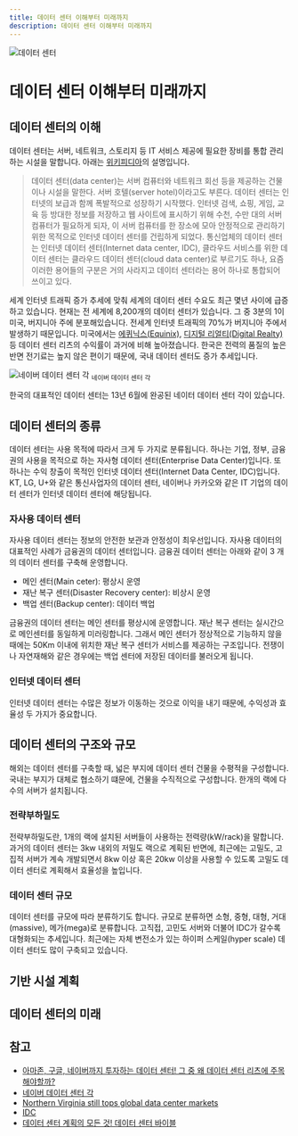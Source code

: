 ```yaml
---
title: 데이터 센터 이해부터 미래까지
description: 데이터 센터 이해부터 미래까지
---
```

![데이터 센터](/images/datacenter/datacenter_01.png)
# 데이터 센터 이해부터 미래까지
## 데이터 센터의 이해
데이터 센터는 서버, 네트워크, 스토리지 등 IT 서비스 제공에 필요한 장비를 통합 관리하는 시설을 말합니다. 아래는 [위키피디아](https://ko.wikipedia.org/wiki/%EB%8D%B0%EC%9D%B4%ED%84%B0_%EC%84%BC%ED%84%B0)의 설명입니다.

> 데이터 센터(data center)는 서버 컴퓨터와 네트워크 회선 등을 제공하는 건물이나 시설을 말한다. 서버 호텔(server hotel)이라고도 부른다.
데이터 센터는 인터넷의 보급과 함께 폭발적으로 성장하기 시작했다. 인터넷 검색, 쇼핑, 게임, 교육 등 방대한 정보를 저장하고 웹 사이트에 표시하기 위해
수천, 수만 대의 서버 컴퓨터가 필요하게 되자, 이 서버 컴퓨터를 한 장소에 모아 안정적으로 관리하기 위한 목적으로 인터넷 데이터 센터를 건립하게 되었다.
통신업체의 데이터 센터는 인터넷 데이터 센터(Internet data center, IDC), 클라우드 서비스를 위한 데이터 센터는 클라우드 데이터 센터(cloud data center)로 부르기도 하나,
요즘 이러한 용어들의 구분은 거의 사라지고 데이터 센터라는 용어 하나로 통합되어 쓰이고 있다.

세계 인터넷 트래픽 증가 추세에 맞춰 세계의 데이터 센터 수요도 최근 몇년 사이에 급증하고 있습니다. 현재는 전 세계에 8,200개의 데이터 센터가 있습니다. 그 중 3분의 1이 미국, 버지니아 주에 분포해있습니다. 전세계 인터넷 트래픽의 70%가 버지니아 주에서 발생하기 때문입니다.
미국에서는 [에퀴닉스(Equinix)](https://www.equinix.kr/), [디지털 리얼티(Digital Realty)](https://www.digitalrealty.com/) 등 데이터 센터 리츠의 수익률이 과거에 비해 높아졌습니다.
한국은 전력의 품질의 높은 반면 전기료는 높지 않은 편이기 때문에, 국내 데이터 센터도 증가 추세입니다.

![네이버 데이터 센터 각](https://www.navercorp.com/img/ko/mobile/value/img_datacenter.png)
<sub>네이버 데이터 센터 각</sub>

한국의 대표적인 데이터 센터는 13년 6월에 완공된 네이터 데이터 센터 각이 있습니다.

## 데이터 센터의 종류
데이터 센터는 사용 목적에 따라서 크게 두 가지로 분류됩니다. 하나는 기업, 정부, 금융권의 사용을 목적으로 하는 자사형 데이터 센터(Enterprise Data Center)입니다. 또 하나는 수익 창출이 목적인 인터넷 데이터 센터(Internet Data Center, IDC)입니다. KT, LG, U+와 같은 통신사업자의 데이터 센터, 네이버나 카카오와 같은 IT 기업의 데이터 센터가 인터넷 데이터 센터에 해당됩니다.
### 자사용 데이터 센터
자사용 데이터 센터는 정보의 안전한 보관과 안정성이 최우선입니다. 자사용 데이터의 대표적인 사례가 금융권의 데이터 센터입니다. 금융권 데이터 센터는 아래와 같이 3 개의 데이터 센터를 구축해 운영합니다.

* 메인 센터(Main ceter): 평상시 운영
* 재난 복구 센터(Disaster Recovery center): 비상시 운영
* 백업 센터(Backup center): 데이터 백업

금융권의 데이터 센터는 메인 센터를 평상시에 운영합니다. 재난 복구 센터는 실시간으로 메인센터를 동일하게 미러링합니다. 그래서 메인 센터가 정상적으로 기능하지 않을 때에는 50Km 이내에 위치한 재난 복구 센터가 서비스를 제공하는 구조입니다. 전쟁이나 자연재해와 같은 경우에는 백업 센터에 저장된 데이터를 불러오게 됩니다.
### 인터넷 데이터 센터
인터넷 데이터 센터는 수많은 정보가 이동하는 것으로 이익을 내기 때문에, 수익성과 효율성 두 가지가 중요합니다.

## 데이터 센터의 구조와 규모
해외는 데이터 센터를 구축할 때, 넓은 부지에 데이터 센터 건물을 수평적을 구성합니다. 국내는 부지가 대체로 협소하기 떄문에, 건물을 수직적으로 구성합니다.
한개의 랙에 다수의 서버가 설치됩니다.

### 전략부하밀도
전략부하밀도란, 1개의 랙에 설치된 서버들이 사용하는 전력량(kW/rack)을 말합니다. 과거의 데이터 센터는 3kw 내외의 저밀도 랙으로 계획된 반면에, 최근에는 고밀도, 고집적 서버가 계속 개발되면서 8kw 이상 혹은 20kw 이상을 사용할 수 있도록 고밀도 데이터 센터로 계획해서 효율성을 높입니다.

### 데이터 센터 규모

데이터 센터를 규모에 따라 분류하기도 합니다. 규모로 분류하면 소형, 중형, 대형, 거대(massive), 메가(mega)로 분류합니다. 고직접, 고민도 서버와 더불어 IDC가 갈수록 대형화되는 추세입니다. 최근에는 자체 변전소가 있는 하이퍼 스케일(hyper scale) 데이터 센터도 많이 구축되고 있습니다.


## 기반 시설 계획

## 데이터 센터의 미래



## 참고
* [아마존, 구글, 네이버까지 투자하는 데이터 센터! 그 중 왜 데이터 센터 리츠에 주목해야할까?](https://youtu.be/cp0sp-iE1mo)
* [네이버 데이터 센터 각](https://datacenter.navercorp.com/)
* [Northern Virginia still tops global data center markets](https://wtop.com/business-finance/2022/01/n-virginia-still-tops-global-data-center-markets-and-whats-a-gigawatt/)
* [IDC](https://www.idc.com/kr)
* [데이터 센터 계획의 모든 것! 데이터 센터 바이블](https://www.youtube.com/watch?v=T-dhMIAyYPk)
